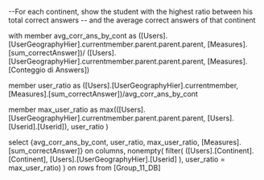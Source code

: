 --For each continent, show the student with the highest ratio between his total correct answers 
-- and the average correct answers of that continent

with member avg_corr_ans_by_cont as 
	([Users].[UserGeographyHier].currentmember.parent.parent.parent, [Measures].[sum_correctAnswer])/
	([Users].[UserGeographyHier].currentmember.parent.parent.parent, [Measures].[Conteggio di Answers])


member user_ratio as
([Users].[UserGeographyHier].currentmember, [Measures].[sum_correctAnswer])/avg_corr_ans_by_cont

member max_user_ratio as 
	max(([Users].[UserGeographyHier].currentmember.parent.parent.parent, 
		[Users].[Userid].[Userid]),
		user_ratio
		)

select {avg_corr_ans_by_cont, user_ratio, max_user_ratio, [Measures].[sum_correctAnswer]} on columns,
nonempty(
	filter(
		([Users].[Continent].[Continent], [Users].[UserGeographyHier].[Userid] ), 
		user_ratio = max_user_ratio) 
	) on rows
from [Group_11_DB]